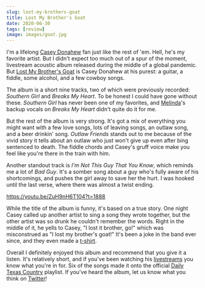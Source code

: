```yaml
---
slug: lost-my-brothers-goat
title: Lost My Brother's Goat
date: 2020-06-30
tags: [review]
image: images/goat.jpg
---
```



I'm a lifelong [Casey Donahew][cdb] fan just like the rest of 'em. Hell, he's my favorite artist. But I didn't expect too much out of a spur of the moment, livestream acoustic album released during the middle of a global pandemic. But [Lost My Brother's Goat][goat] is Casey Donahew at his purest: a guitar, a fiddle, some alcohol, and a few cowboy songs.

The album is a short nine tracks, two of which were previously recorded: _Southern Girl_ and _Breaks My Heart_. To be honest I could have gone without these. _Southern Girl_ has never been one of my favorites, and [Melinda][melinda]'s backup vocals on _Breaks My Heart_ didn't quite do it for me.

But the rest of the album is very strong. It's got a mix of everything you might want with a few love songs, lots of leaving songs, an outlaw song, and a beer drinkin' song. _Outlaw Friends_ stands out to me because of the vivid story it tells about an outlaw who just won't give up even after bing sentenced to death. The fiddle chords and Casey's gruff voice make you feel like you're there in the train with him.

Another standout track is _I'm Not This Guy That You Know_, which reminds me a lot of _Bad Guy_. It's a somber song about a guy who's fully aware of his shortcomings, and pushes the girl away to save her the hurt. I was hooked until the last verse, where there was almost a twist ending.

https://youtu.be/ZuH9nH6T104?t=1888

While the title of the album is funny, it's based on a true story. One night Casey called up another artist to sing a song they wrote together, but the other artist was so drunk he couldn't remember the words. Right in the middle of it, he yells to Casey, "I lost it brother, go!" which was misconstrued as "I lost my brother's goat!" It's been a joke in the band ever since, and they even made a [t-shirt][store].

Overall I definitely enjoyed this album and recommend that you give it a listen. It's relatively short, and if you've been watching his [livestreams][livestreams] you know what you're in for. Six of the songs made it onto the official [Daily Texas Country][playlist] playlist. If you've heard the album, let us know what you think on [Twitter][twitter]!

<Rating rating={4} />

[cdb]: https://twitter.com/caseydband
[goat]: https://open.spotify.com/album/6YIl2LhrRvctLS4vHvIdvZ
[melinda]: https://www.instagram.com/melindadonahew
[store]: https://store.caseydonahew.com
[livestreams]: https://www.facebook.com/CaseyDonahewBand/videos
[playlist]: https://open.spotify.com/playlist/1bgAyCwQMBbRQxNnKWj0RM
[twitter]: https://twitter.com/dailytxcountry
